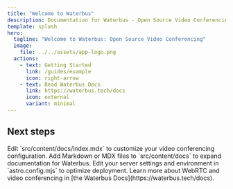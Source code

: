 ```yaml
---
title: "Welcome to Waterbus"
description: Documentation for Waterbus - Open Source Video Conferencing Project.
template: splash
hero:
  tagline: "Welcome to Waterbus: Open Source Video Conferencing"
  image:
    file: ../../assets/app-logo.png
  actions:
    - text: Getting Started
      link: /guides/example
      icon: right-arrow
    - text: Read Waterbus Docs
      link: https://waterbus.tech/docs
      icon: external
      variant: minimal
---
```



## Next steps

<CardGrid stagger>
	<Card title="Update Video Conferencing settings" icon="pencil">
		Edit `src/content/docs/index.mdx` to customize your video conferencing configuration.
	</Card>
	<Card title="Add new content" icon="add-document">
		Add Markdown or MDX files to `src/content/docs` to expand documentation for Waterbus.
	</Card>
	<Card title="Configure your Waterbus instance" icon="setting">
		Edit your server settings and environment in `astro.config.mjs` to optimize deployment.
	</Card>
	<Card title="Learn more" icon="open-book">
		Learn more about WebRTC and video conferencing in [the Waterbus Docs](https://waterbus.tech/docs).
	</Card>
</CardGrid>
